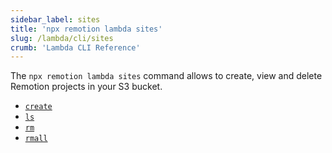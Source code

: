 ```yaml
---
sidebar_label: sites
title: 'npx remotion lambda sites'
slug: /lambda/cli/sites
crumb: 'Lambda CLI Reference'
---
```


The `npx remotion lambda sites` command allows to create, view and delete Remotion projects in your S3 bucket.

- [`create`](/docs/lambda/cli/sites/create)
- [`ls`](/docs/lambda/cli/sites/ls)
- [`rm`](/docs/lambda/cli/sites/rm)
- [`rmall`](/docs/lambda/cli/sites/rmall)